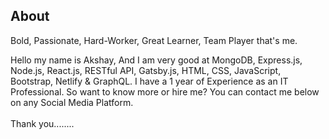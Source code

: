 ## About


 <p style={{fontSize:"1.5rem", fontWeight:"500"}}>Bold, Passionate, Hard-Worker, Great Learner, Team Player that's me.</p>


Hello my name is Akshay, And I am very good at MongoDB, Express.js, Node.js, React.js, RESTful API, Gatsby.js, HTML, CSS, JavaScript, Bootstrap, Netlify & GraphQL. I have a 1 year of Experience as an IT Professional. So want to know more or hire me? You can contact me below on any Social Media Platform. <br/><br/>Thank you........

